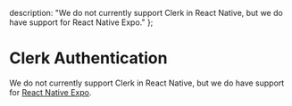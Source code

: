   description: "We do not currently support Clerk in React Native, but we do have support for React Native Expo."
};


# Clerk Authentication

We do not currently support Clerk in React Native, but we do have support for [React Native Expo](/docs/react-native-expo/authentication/clerk).
